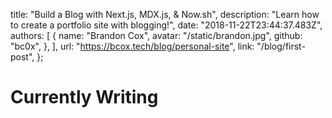 
  title: "Build a Blog with Next.js, MDX.js, & Now.sh",
  description: "Learn how to create a portfolio site with blogging!",
  date: "2018-11-22T23:44:37.483Z",
  authors: [
    {
      name: "Brandon Cox",
      avatar: "/static/brandon.jpg",
      github: "bc0x",
    },
  ],
  url: "https://bcox.tech/blog/personal-site",
  link: "/blog/first-post",
};


# Currently Writing

